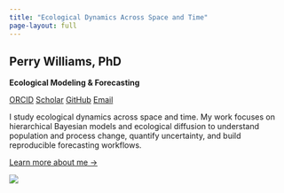 ```yaml
---
title: "Ecological Dynamics Across Space and Time"
page-layout: full
---
```


::: {.splash}
::: {.intro}
# Perry Williams, PhD
**Ecological Modeling & Forecasting**

<div class="icons">
  <a href="https://orcid.org/" aria-label="ORCID">ORCID</a>
  <a href="https://scholar.google.com/" aria-label="Google Scholar">Scholar</a>
  <a href="https://github.com/perrywilliamsunr" aria-label="GitHub">GitHub</a>
  <a href="mailto:perryw@unr.edu" aria-label="Email">Email</a>
</div>

I study ecological dynamics across space and time. My work focuses on hierarchical Bayesian models and ecological diffusion to understand population and process change, quantify uncertainty, and build reproducible forecasting workflows.

[Learn more about me →](about.html){.cta}
:::

::: {.hero-art}
![](assets/raven2-transparent.png)
:::
:::
